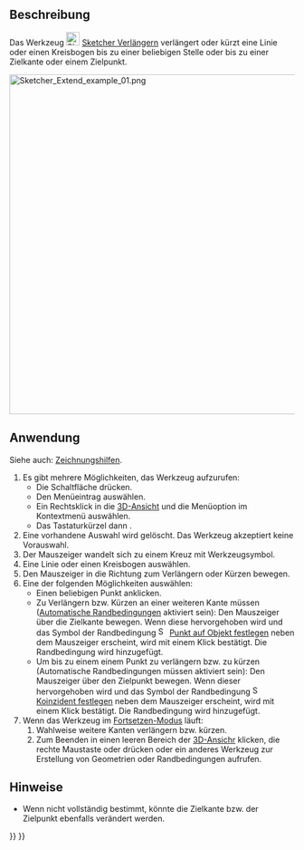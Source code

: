 <languages/>

{{Docnav/de
|[[Sketcher_Split/de|Teilen]]
|[[Sketcher_Projection/de|Projektion]]
|[[Sketcher_Workbench/de|Sketcher]]
|IconL=Sketcher_Split.svg
|IconR=Sketcher_Projection.svg
|IconC=Workbench_Sketcher.svg
}}

{{GuiCommand/de
|Name=Sketcher Extend
|Name/de=Sketcher Verlängern
|MenuLocation=Skizze → Sketcher-Werkzeuge → Kante verlängern
|Workbenches=[[Sketcher_Workbench/de|Sketcher]]
|Shortcut={{KEY|G}} {{KEY|Q}}
|Version=0.17
|SeeAlso=[[Sketcher_Trimming/de|Sketcher Zuschneiden]]
}}

<span id="Description"></span>
==Beschreibung==

Das Werkzeug [[Image:Sketcher_Extend.svg|24px]] [[Sketcher_Extend/de|Sketcher Verlängern]] verlängert oder kürzt eine Linie oder einen Kreisbogen bis zu einer beliebigen Stelle oder bis zu einer Zielkante oder einem Zielpunkt.

[[File:Sketcher Extend example 01.png|none|600px]]
{{Caption|''Auf der linken Seite (1) sind die beiden Skizzenelemente vor der Operation dargestellt; in der Mitte (2) wird die Linie bis zum Bogen verlängert; auf der rechten Seite (3) das Endergebnis.''}}

<span id="Usage"></span>
==Anwendung==

Siehe auch: [[Sketcher_Workbench/de#Zeichnungshilfen|Zeichnungshilfen]].

# Es gibt mehrere Möglichkeiten, das Werkzeug aufzurufen:
#* Die Schaltfläche {{Button|[[Image:Sketcher_Extend.svg|16px]] [[Sketcher_Extend/de|Kante verlängern]]}} drücken.
#* Den Menüeintrag {{MenuCommand|Skizze → Sketcher-Werkzeuge → [[Image:Sketcher_Extend.svg|16px]] Kante verlängern}} auswählen.
#* Ein Rechtsklick in die [[3D_View/de|3D-Ansicht]] und die Menüoption {{MenuCommand|[[Image:Sketcher_Extend.svg|16px]] Kante verlängern}} im Kontextmenü auswählen.
#* Das Tastaturkürzel {{KEY|G}} dann {{KEY|Q}}.
# Eine vorhandene Auswahl wird gelöscht. Das Werkzeug akzeptiert keine Vorauswahl.
# Der Mauszeiger wandelt sich zu einem Kreuz mit Werkzeugsymbol.
# Eine Linie oder einen Kreisbogen auswählen.
# Den Mauszeiger in die Richtung zum Verlängern oder Kürzen bewegen.
# Eine der folgenden Möglichkeiten auswählen:
#* Einen beliebigen Punkt anklicken.
#* Zu Verlängern bzw. Kürzen an einer weiteren Kante müssen ([[Sketcher_Workbench/de#Automatische_Randbedingungen|Automatische Randbedingungen]] aktiviert sein): Den Mauszeiger über die Zielkante bewegen. Wenn diese hervorgehoben wird und das Symbol der Randbedingung [[Image:Sketcher_ConstrainPointOnObject.svg|16px]] [[Sketcher_ConstrainPointOnObject/de|Punkt auf Objekt festlegen]] neben dem Mauszeiger erscheint, wird mit einem Klick bestätigt. Die Randbedingung wird hinzugefügt.
#* Um bis zu einem einem Punkt zu verlängern bzw. zu kürzen (Automatische Randbedingungen müssen aktiviert sein): Den Mauszeiger über den Zielpunkt bewegen. Wenn dieser hervorgehoben wird und das Symbol der Randbedingung [[Image:Sketcher_ConstrainCoincident.svg|16px]] [[Sketcher_ConstrainCoincident/de|Koinzident festlegen]] neben dem Mauszeiger erscheint, wird mit einem Klick bestätigt. Die Randbedingung wird hinzugefügt.
# Wenn das Werkzeug im [[Sketcher_Workbench/de#Fortsetzen-Modi|Fortsetzen-Modus]] läuft:
## Wahlweise weitere Kanten verlängern bzw. kürzen.
## Zum Beenden in einen leeren Bereich der [[3D_View/de|3D-Ansichr]] klicken, die rechte Maustaste oder {{KEY|Esc}} drücken oder ein anderes Werkzeug zur Erstellung von Geometrien oder Randbedingungen aufrufen.

<span id="Notes"></span>
==Hinweise==

*  Wenn nicht vollständig bestimmt, könnte die Zielkante bzw. der Zielpunkt ebenfalls verändert werden.


{{Docnav/de
|[[Sketcher_Split/de|Teilen]]
|[[Sketcher_Projection/de|Projektion]]
|[[Sketcher_Workbench/de|Sketcher]]
|IconL=Sketcher_Split.svg
|IconR=Sketcher_Projection.svg
|IconC=Workbench_Sketcher.svg
}}

{{Sketcher_Tools_navi{{#translation:}}}}
{{Userdocnavi{{#translation:}}}}
